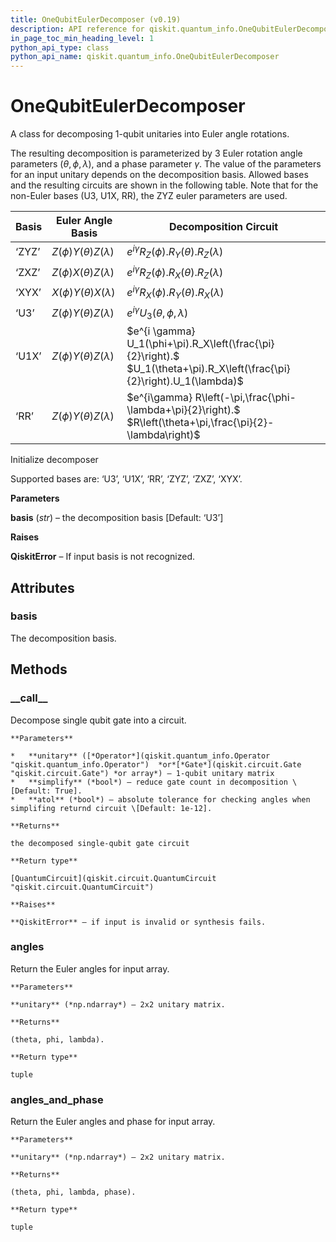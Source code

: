 ```yaml
---
title: OneQubitEulerDecomposer (v0.19)
description: API reference for qiskit.quantum_info.OneQubitEulerDecomposer in qiskit v0.19
in_page_toc_min_heading_level: 1
python_api_type: class
python_api_name: qiskit.quantum_info.OneQubitEulerDecomposer
---
```


# OneQubitEulerDecomposer

<Class id="qiskit.quantum_info.OneQubitEulerDecomposer" isDedicatedPage={true} github="https://github.com/qiskit/qiskit/tree/stable/0.14/qiskit/quantum_info/synthesis/one_qubit_decompose.py" signature="OneQubitEulerDecomposer(basis='U3')" modifiers="class">
  A class for decomposing 1-qubit unitaries into Euler angle rotations.

  The resulting decomposition is parameterized by 3 Euler rotation angle parameters $(\theta, \phi, \lambda)$, and a phase parameter $\gamma$. The value of the parameters for an input unitary depends on the decomposition basis. Allowed bases and the resulting circuits are shown in the following table. Note that for the non-Euler bases (U3, U1X, RR), the ZYZ euler parameters are used.

  | Basis | Euler Angle Basis              | Decomposition Circuit                                                                                                    |
  | ----- | ------------------------------ | ------------------------------------------------------------------------------------------------------------------------ |
  | ‘ZYZ’ | $Z(\phi) Y(\theta) Z(\lambda)$ | $e^{i\gamma} R_Z(\phi).R_Y(\theta).R_Z(\lambda)$                                                                         |
  | ‘ZXZ’ | $Z(\phi) X(\theta) Z(\lambda)$ | $e^{i\gamma} R_Z(\phi).R_X(\theta).R_Z(\lambda)$                                                                         |
  | ‘XYX’ | $X(\phi) Y(\theta) X(\lambda)$ | $e^{i\gamma} R_X(\phi).R_Y(\theta).R_X(\lambda)$                                                                         |
  | ‘U3’  | $Z(\phi) Y(\theta) Z(\lambda)$ | $e^{i\gamma} U_3(\theta,\phi,\lambda)$                                                                                   |
  | ‘U1X’ | $Z(\phi) Y(\theta) Z(\lambda)$ | $e^{i \gamma} U_1(\phi+\pi).R_X\left(\frac{\pi}{2}\right).$ $U_1(\theta+\pi).R_X\left(\frac{\pi}{2}\right).U_1(\lambda)$ |
  | ‘RR’  | $Z(\phi) Y(\theta) Z(\lambda)$ | $e^{i\gamma} R\left(-\pi,\frac{\phi-\lambda+\pi}{2}\right).$ $R\left(\theta+\pi,\frac{\pi}{2}-\lambda\right)$            |

  Initialize decomposer

  Supported bases are: ‘U3’, ‘U1X’, ‘RR’, ‘ZYZ’, ‘ZXZ’, ‘XYX’.

  **Parameters**

  **basis** (*str*) – the decomposition basis \[Default: ‘U3’]

  **Raises**

  **QiskitError** – If input basis is not recognized.

  ## Attributes

  <span id="onequbiteulerdecomposer-basis" />

  ### basis

  <Attribute id="qiskit.quantum_info.OneQubitEulerDecomposer.basis">
    The decomposition basis.
  </Attribute>

  ## Methods

  <span id="onequbiteulerdecomposer-call" />

  ### \_\_call\_\_

  <Function id="qiskit.quantum_info.OneQubitEulerDecomposer.__call__" signature="OneQubitEulerDecomposer.__call__(unitary, simplify=True, atol=1e-12)">
    Decompose single qubit gate into a circuit.

    **Parameters**

    *   **unitary** ([*Operator*](qiskit.quantum_info.Operator "qiskit.quantum_info.Operator")  *or*[*Gate*](qiskit.circuit.Gate "qiskit.circuit.Gate") *or array*) – 1-qubit unitary matrix
    *   **simplify** (*bool*) – reduce gate count in decomposition \[Default: True].
    *   **atol** (*bool*) – absolute tolerance for checking angles when simplifing returnd circuit \[Default: 1e-12].

    **Returns**

    the decomposed single-qubit gate circuit

    **Return type**

    [QuantumCircuit](qiskit.circuit.QuantumCircuit "qiskit.circuit.QuantumCircuit")

    **Raises**

    **QiskitError** – if input is invalid or synthesis fails.
  </Function>

  <span id="onequbiteulerdecomposer-angles" />

  ### angles

  <Function id="qiskit.quantum_info.OneQubitEulerDecomposer.angles" signature="OneQubitEulerDecomposer.angles(unitary)">
    Return the Euler angles for input array.

    **Parameters**

    **unitary** (*np.ndarray*) – 2x2 unitary matrix.

    **Returns**

    (theta, phi, lambda).

    **Return type**

    tuple
  </Function>

  <span id="onequbiteulerdecomposer-angles-and-phase" />

  ### angles\_and\_phase

  <Function id="qiskit.quantum_info.OneQubitEulerDecomposer.angles_and_phase" signature="OneQubitEulerDecomposer.angles_and_phase(unitary)">
    Return the Euler angles and phase for input array.

    **Parameters**

    **unitary** (*np.ndarray*) – 2x2 unitary matrix.

    **Returns**

    (theta, phi, lambda, phase).

    **Return type**

    tuple
  </Function>
</Class>

